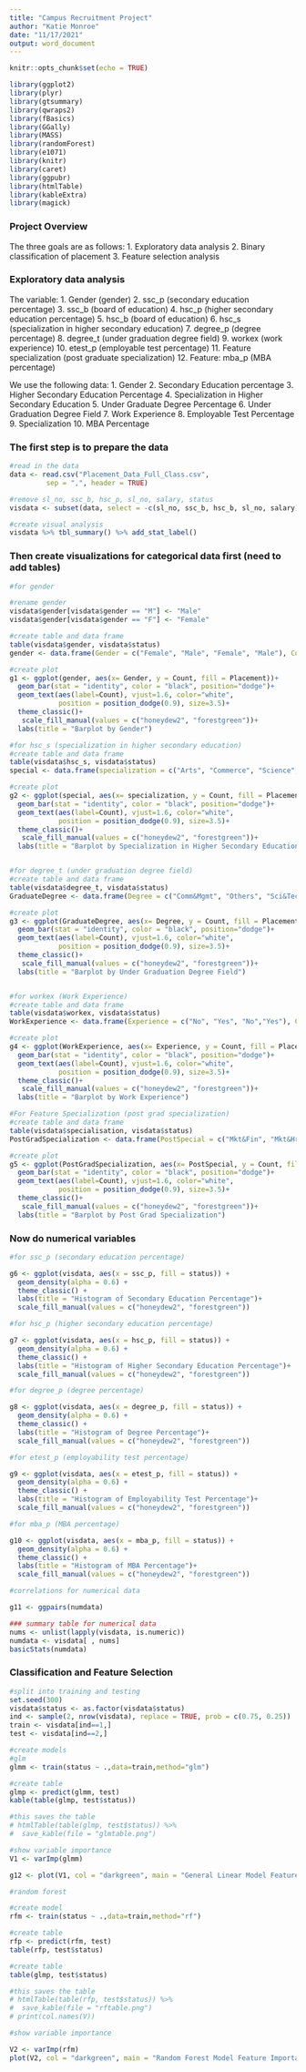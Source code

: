 ---
title: "Campus Recruitment Project"
author: "Katie Monroe"
date: "11/17/2021"
output: word_document
---

```{r setup, include=FALSE}
knitr::opts_chunk$set(echo = TRUE)

library(ggplot2)
library(plyr)
library(gtsummary)
library(qwraps2)
library(fBasics)
library(GGally)
library(MASS)
library(randomForest)
library(e1071)
library(knitr)
library(caret)
library(ggpubr)
library(htmlTable)
library(kableExtra)
library(magick)
```

### Project Overview 

The three goals are as follows:
1. Exploratory data analysis
2. Binary classification of placement
3. Feature selection analysis 

### Exploratory data analysis 

The variable: 
1. Gender (gender)
2. ssc_p (secondary education percentage)
3. ssc_b (board of education)
4. hsc_p (higher secondary education percentage)
5. hsc_b (board of education)
6. hsc_s (specialization in higher secondary education)
7. degree_p (degree percentage)
8. degree_t (under graduation degree field)
9. workex (work experience)
10. etest_p (employable test percentage)
11. Feature specialization (post graduate specialization)
12. Feature: mba_p (MBA percentage)

We use the following data:
1. Gender
2. Secondary Education percentage
3. Higher Secondary Education Percentage
4. Specialization in Higher Secondary Education
5. Under Graduate Degree Percentage
6. Under Graduation Degree Field
7. Work Experience
8. Employable Test Percentage
9. Specialization
10. MBA Percentage

### The first step is to prepare the data

```{r}
#read in the data
data <- read.csv("Placement_Data_Full_Class.csv",
         sep = ",", header = TRUE)

#remove sl_no, ssc_b, hsc_p, sl_no, salary, status 
visdata <- subset(data, select = -c(sl_no, ssc_b, hsc_b, sl_no, salary))

#create visual analysis 
visdata %>% tbl_summary() %>% add_stat_label()

```

### Then create visualizations for categorical data first (need to add tables)
```{r}

#for gender 

#rename gender 
visdata$gender[visdata$gender == "M"] <- "Male"
visdata$gender[visdata$gender == "F"] <- "Female"

#create table and data frame
table(visdata$gender, visdata$status)
gender <- data.frame(Gender = c("Female", "Male", "Female", "Male"), Count = c(28, 39, 48, 100), Placement = c("Not Placed", "Not Placed", "Placed", "Placed"))

#create plot
g1 <- ggplot(gender, aes(x= Gender, y = Count, fill = Placement))+
  geom_bar(stat = "identity", color = "black", position="dodge")+
  geom_text(aes(label=Count), vjust=1.6, color="white",
            position = position_dodge(0.9), size=3.5)+
  theme_classic()+
   scale_fill_manual(values = c("honeydew2", "forestgreen"))+
  labs(title = "Barplot by Gender")

#for hsc_s (specialization in higher secondary education)
#create table and data frame
table(visdata$hsc_s, visdata$status)
special <- data.frame(specialization = c("Arts", "Commerce", "Science", "Arts", "Commerce", "Science"), Count =c(5,34,28,6,79,63), Placement = c("Not Placed","Not Placed","Not Placed", "Placed","Placed","Placed"))

#create plot
g2 <- ggplot(special, aes(x= specialization, y = Count, fill = Placement))+
  geom_bar(stat = "identity", color = "black", position="dodge")+
  geom_text(aes(label=Count), vjust=1.6, color="white",
            position = position_dodge(0.9), size=3.5)+
  theme_classic()+
   scale_fill_manual(values = c("honeydew2", "forestgreen"))+
  labs(title = "Barplot by Specialization in Higher Secondary Education")


#for degree_t (under graduation degree field)
#create table and data frame
table(visdata$degree_t, visdata$status)
GraduateDegree <- data.frame(Degree = c("Comm&Mgmt", "Others", "Sci&Tech","Comm&Mgmt", "Others", "Sci&Tech"), Count =c(43,6,18,102,5,41), Placement = c("Not Placed","Not Placed","Not Placed", "Placed","Placed","Placed"))

#create plot
g3 <- ggplot(GraduateDegree, aes(x= Degree, y = Count, fill = Placement))+
  geom_bar(stat = "identity", color = "black", position="dodge")+
  geom_text(aes(label=Count), vjust=1.6, color="white",
            position = position_dodge(0.9), size=3.5)+
  theme_classic()+
   scale_fill_manual(values = c("honeydew2", "forestgreen"))+
  labs(title = "Barplot by Under Graduation Degree Field")


#for workex (Work Experience)
#create table and data frame
table(visdata$workex, visdata$status)
WorkExperience <- data.frame(Experience = c("No", "Yes", "No","Yes"), Count =c(57,10,84,64), Placement = c("Not Placed","Not Placed","Placed","Placed"))

#create plot
g4 <- ggplot(WorkExperience, aes(x= Experience, y = Count, fill = Placement))+
  geom_bar(stat = "identity", color = "black", position="dodge")+
  geom_text(aes(label=Count), vjust=1.6, color="white",
            position = position_dodge(0.9), size=3.5)+
  theme_classic()+
   scale_fill_manual(values = c("honeydew2", "forestgreen"))+
  labs(title = "Barplot by Work Experience")

#For Feature Specialization (post grad specialization)
#create table and data frame
table(visdata$specialisation, visdata$status)
PostGradSpecialization <- data.frame(PostSpecial = c("Mkt&Fin", "Mkt&Hr", "Mkt&Fin","Mkt&Hr"), Count =c(25,42,95,53), Placement = c("Not Placed","Not Placed","Placed","Placed"))

#create plot
g5 <- ggplot(PostGradSpecialization, aes(x= PostSpecial, y = Count, fill = Placement))+
  geom_bar(stat = "identity", color = "black", position="dodge")+
  geom_text(aes(label=Count), vjust=1.6, color="white",
            position = position_dodge(0.9), size=3.5)+
  theme_classic()+
   scale_fill_manual(values = c("honeydew2", "forestgreen"))+
  labs(title = "Barplot by Post Grad Specialization")


```


### Now do numerical variables 

```{r}

#for ssc_p (secondary education percentage)

g6 <- ggplot(visdata, aes(x = ssc_p, fill = status)) + 
  geom_density(alpha = 0.6) + 
  theme_classic() +
  labs(title = "Histogram of Secondary Education Percentage")+
  scale_fill_manual(values = c("honeydew2", "forestgreen"))

#for hsc_p (higher secondary education percentage)

g7 <- ggplot(visdata, aes(x = hsc_p, fill = status)) + 
  geom_density(alpha = 0.6) + 
  theme_classic() +
  labs(title = "Histogram of Higher Secondary Education Percentage")+
  scale_fill_manual(values = c("honeydew2", "forestgreen"))

#for degree_p (degree percentage)

g8 <- ggplot(visdata, aes(x = degree_p, fill = status)) + 
  geom_density(alpha = 0.6) + 
  theme_classic() +
  labs(title = "Histogram of Degree Percentage")+
  scale_fill_manual(values = c("honeydew2", "forestgreen"))

#for etest_p (employability test percentage)

g9 <- ggplot(visdata, aes(x = etest_p, fill = status)) + 
  geom_density(alpha = 0.6) + 
  theme_classic() +
  labs(title = "Histogram of Employability Test Percentage")+
  scale_fill_manual(values = c("honeydew2", "forestgreen"))

#for mba_p (MBA percentage)

g10 <- ggplot(visdata, aes(x = mba_p, fill = status)) + 
  geom_density(alpha = 0.6) + 
  theme_classic() +
  labs(title = "Histogram of MBA Percentage")+
  scale_fill_manual(values = c("honeydew2", "forestgreen"))

#correlations for numerical data

g11 <- ggpairs(numdata)

### summary table for numerical data
nums <- unlist(lapply(visdata, is.numeric))
numdata <- visdata[ , nums]
basicStats(numdata)


```


### Classification and Feature Selection

```{r}

#split into training and testing
set.seed(300)
visdata$status <- as.factor(visdata$status)
ind <- sample(2, nrow(visdata), replace = TRUE, prob = c(0.75, 0.25))
train <- visdata[ind==1,]
test <- visdata[ind==2,]

#create models
#glm
glmm <- train(status ~ .,data=train,method="glm")

#create table
glmp <- predict(glmm, test)
kable(table(glmp, test$status))

#this saves the table
# htmlTable(table(glmp, test$status)) %>%
#  save_kable(file = "glmtable.png")

#show variable importance
V1 <- varImp(glmm)

g12 <- plot(V1, col = "darkgreen", main = "General Linear Model Feature Importance")

#random forest

#create model
rfm <- train(status ~ .,data=train,method="rf")

#create table
rfp <- predict(rfm, test)
table(rfp, test$status)

#create table
table(glmp, test$status)

#this saves the table
# htmlTable(table(rfp, test$status)) %>%
#  save_kable(file = "rftable.png")
# print(col.names(V))

#show variable importance

V2 <- varImp(rfm)
plot(V2, col = "darkgreen", main = "Random Forest Model Feature Importance")
```








